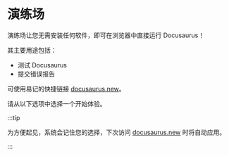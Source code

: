 # 演练场

演练场让您无需安装任何软件，即可在浏览器中直接运行 Docusaurus！

其主要用途包括：

- 测试 Docusaurus
- 提交错误报告

可使用易记的快捷链接 [docusaurus.new](https://docusaurus.new)。

请从以下选项中选择一个开始体验。


<PlaygroundCardsRow />

:::tip

为方便起见，系统会记住您的选择，下次访问 [docusaurus.new](https://docusaurus.new) 时将自动应用。

:::